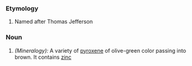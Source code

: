 ===Etymology===
#Named after Thomas Jefferson
===Noun===
#''(Mineralogy):'' A variety of [[pyroxene]] of olive-green color passing into brown. It contains [[zinc]]